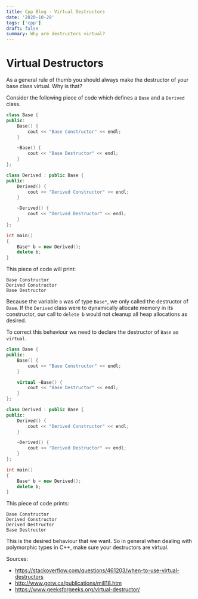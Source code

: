 ```yaml
---
title: Cpp Blog - Virtual Destructors
date: '2020-10-29'
tags: ['cpp']
draft: false
summary: Why are destructors virtual?
---
```


# Virtual Destructors

As a general rule of thumb you should always make the destructor of your base class virtual. Why is that?

Consider the following piece of code which defines a `Base` and a `Derived` class.

```cpp
class Base {
public:
    Base() {
        cout << "Base Constructor" << endl;
    }

    ~Base() {
        cout << "Base Destructor" << endl;
    }
};

class Derived : public Base {
public:
    Derived() {
        cout << "Derived Constructor" << endl;
    }

    ~Derived() {
        cout << "Derived Destructor" << endl;
    }
};

int main()
{
    Base* b = new Derived();
    delete b;
}
```

This piece of code will print:

```
Base Constructor
Derived Constructor
Base Destructor
```

Because the variable `b` was of type `Base*`, we only called the destructor of `Base`. If the `Derived` class were to dynamically allocate memory in its constructor, our call to `delete b` would not cleanup all heap allocations as desired.

To correct this behaviour we need to declare the destructor of `Base` as `virtual`.

```cpp
class Base {
public:
    Base() {
        cout << "Base Constructor" << endl;
    }

    virtual ~Base() {
        cout << "Base Destructor" << endl;
    }
};

class Derived : public Base {
public:
    Derived() {
        cout << "Derived Constructor" << endl;
    }

    ~Derived() {
        cout << "Derived Destructor" << endl;
    }
};

int main()
{
    Base* b = new Derived();
    delete b;
}
```

This piece of code prints:

```
Base Constructor
Derived Constructor
Derived Destructor
Base Destructor
```

This is the desired behaviour that we want. So in general when dealing with polymorphic types in C++, make sure your destructors are virtual.

Sources:

- https://stackoverflow.com/questions/461203/when-to-use-virtual-destructors
- http://www.gotw.ca/publications/mill18.htm
- https://www.geeksforgeeks.org/virtual-destructor/
